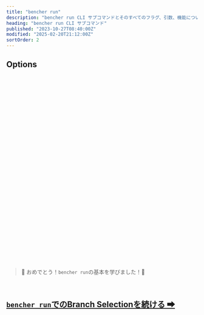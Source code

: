 ```yaml
---
title: "bencher run"
description: "bencher run CLI サブコマンドとそのすべてのフラグ、引数、機能についての概観"
heading: "bencher run CLI サブコマンド"
published: "2023-10-27T08:40:00Z"
modified: "2025-02-20T21:12:00Z"
sortOrder: 2
---
```



<Intro />

<Cmd />

<BenchmarkCommand />

## Options

<Project />

<br />

<Token />

<br />

<BranchSelection />

<br />

<Testbed />

<br />

<Thresholds />

<br />

<Adapters />

<br />

<Iter />

<br />

<Fold />

<br />

<Backdate />

<br />

<AllowFailure />

<br />

<Format />

<br />

<Quiet />

<br />

<GitHubActions />

<br />

<CiOnlyThresholds />

<br />

<CiOnlyOnAlert />

<br />

<CiId />

<br/>

<CiNumber />

<br/>

<Shell />

<br />

<Flag />

<br />

<Exec />

<br />

<Host />

<br />

<InsecureHost />

<br />

<NativeTls />

<br />

<Timeout />

<br />

<Attempts />

<br />

<RetryAfter />

<br />

<DryRun />

<br />

<Help />

<br />
<br />

> 🐰 おめでとう！<code>bencher run</code>の基本を学びました！🎉

<br/>

<h2><a href="/ja/docs/explanation/branch-selection/"><code>bencher run</code>でのBranch Selectionを続ける ➡</a></h2>